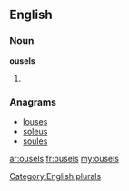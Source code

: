 ==English==

===Noun===
'''ousels'''

# {{plural of|[[ousel]]}}

===Anagrams===
* [[louses#English|louses]]
* [[soleus#English|soleus]]
* [[soules#English|soules]]

[[Category:English plurals]]

[[ar:ousels]]
[[fr:ousels]]
[[my:ousels]]